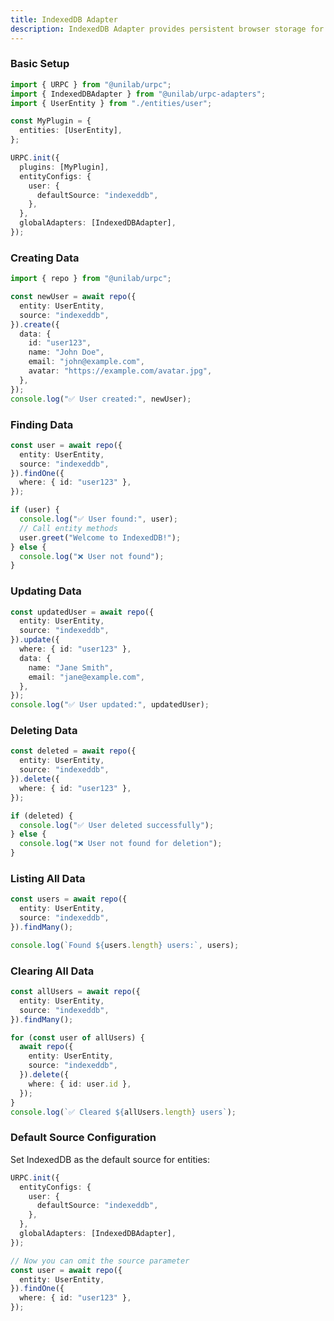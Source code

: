 ```yaml
---
title: IndexedDB Adapter
description: IndexedDB Adapter provides persistent browser storage for URPC entities using the IndexedDB API. Perfect for client-side applications that need data persistence across browser sessions.
---
```


### Basic Setup

```typescript
import { URPC } from "@unilab/urpc";
import { IndexedDBAdapter } from "@unilab/urpc-adapters";
import { UserEntity } from "./entities/user";

const MyPlugin = {
  entities: [UserEntity],
};

URPC.init({
  plugins: [MyPlugin],
  entityConfigs: {
    user: {
      defaultSource: "indexeddb",
    },
  },
  globalAdapters: [IndexedDBAdapter],
});
```

### Creating Data

```typescript
import { repo } from "@unilab/urpc";

const newUser = await repo({
  entity: UserEntity,
  source: "indexeddb",
}).create({
  data: {
    id: "user123",
    name: "John Doe",
    email: "john@example.com",
    avatar: "https://example.com/avatar.jpg",
  },
});
console.log("✅ User created:", newUser);
```

### Finding Data

```typescript
const user = await repo({
  entity: UserEntity,
  source: "indexeddb",
}).findOne({
  where: { id: "user123" },
});

if (user) {
  console.log("✅ User found:", user);
  // Call entity methods
  user.greet("Welcome to IndexedDB!");
} else {
  console.log("❌ User not found");
}
```

### Updating Data

```typescript
const updatedUser = await repo({
  entity: UserEntity,
  source: "indexeddb",
}).update({
  where: { id: "user123" },
  data: {
    name: "Jane Smith",
    email: "jane@example.com",
  },
});
console.log("✅ User updated:", updatedUser);
```

### Deleting Data

```typescript
const deleted = await repo({
  entity: UserEntity,
  source: "indexeddb",
}).delete({
  where: { id: "user123" },
});

if (deleted) {
  console.log("✅ User deleted successfully");
} else {
  console.log("❌ User not found for deletion");
}
```

### Listing All Data

```typescript
const users = await repo({
  entity: UserEntity,
  source: "indexeddb",
}).findMany();

console.log(`Found ${users.length} users:`, users);
```

### Clearing All Data

```typescript
const allUsers = await repo({
  entity: UserEntity,
  source: "indexeddb",
}).findMany();

for (const user of allUsers) {
  await repo({
    entity: UserEntity,
    source: "indexeddb",
  }).delete({
    where: { id: user.id },
  });
}
console.log(`✅ Cleared ${allUsers.length} users`);
```

### Default Source Configuration

Set IndexedDB as the default source for entities:

```typescript
URPC.init({
  entityConfigs: {
    user: {
      defaultSource: "indexeddb",
    },
  },
  globalAdapters: [IndexedDBAdapter],
});

// Now you can omit the source parameter
const user = await repo({
  entity: UserEntity,
}).findOne({
  where: { id: "user123" },
});
```
